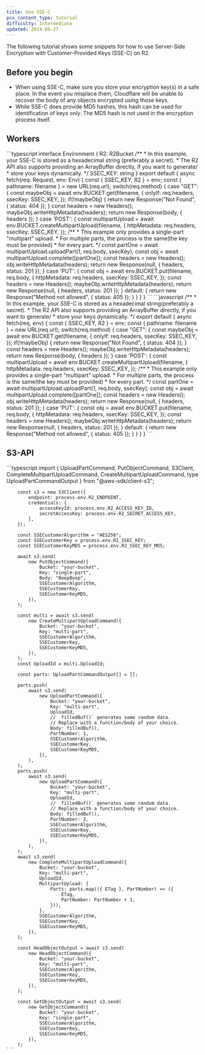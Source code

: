 ```yaml
---
title: Use SSE-C
pcx_content_type: tutorial
difficulty: Intermediate
updated: 2024-09-27
---
```



The following tutorial shows some snippets for how to use Server-Side Encryption with Customer-Provided Keys (SSE-C) on R2.

## Before you begin

- When using SSE-C, make sure you store your encryption key(s) in a safe place. In the event you misplace them, Cloudflare will be unable to recover the body of any objects encrypted using those keys.
- While SSE-C does provide MD5 hashes, this hash can be used for identification of keys only. The MD5 hash is not used in the encryption process itself.

## Workers

<Tabs>
	<TabItem label="TypeScript" icon="seti:typescript">
		```typescript
		interface Environment {
			R2: R2Bucket
			/**
			 * In this example, your SSE-C is stored as a hexadecimal string (preferably a secret).
			 * The R2 API also supports providing an ArrayBuffer directly, if you want to generate/
			 * store your keys dynamically.
			*/
			SSEC_KEY: string
		}
		export default {
			async fetch(req: Request, env: Env) {
				const { SSEC_KEY, R2 } = env;
				const { pathname: filename } = new URL(req.url);
				switch(req.method) {
					case "GET": {
						const maybeObj = await env.BUCKET.get(filename, {
							onlyIf: req.headers,
							ssecKey: SSEC_KEY,
						});
						if(!maybeObj) {
							return new Response("Not Found", {
								status: 404
							});
						}
						const headers = new Headers();
						maybeObj.writeHttpMetadata(headers);
						return new Response(body, {
							headers
						});
					}
					case 'POST': {
						const multipartUpload = await env.BUCKET.createMultipartUpload(filename, {
							httpMetadata: req.headers,
							ssecKey: SSEC_KEY,
						});
						/**
						 * This example only provides a single-part "multipart" upload.
						 * For multiple parts, the process is the same(the key must be provided)
						 * for every part.
						*/
						const partOne = await multipartUpload.uploadPart(1, req.body, ssecKey);
						const obj = await multipartUpload.complete([partOne]);
						const headers = new Headers();
						obj.writeHttpMetadata(headers);
						return new Response(null, {
							headers,
							status: 201
						});
					}
					case 'PUT': {
						const obj = await env.BUCKET.put(filename, req.body, {
							httpMetadata: req.headers,
							ssecKey: SSEC_KEY,
						});
						const headers = new Headers();
						maybeObj.writeHttpMetadata(headers);
						return new Response(null, {
							headers,
							status: 201
						});
					}
					default: {
						return new Response("Method not allowed", {
							status: 405
						});
					}
				}
			}
		}
		```
	</TabItem>
	<TabItem label="JavaScript" icon="seti:javascript">
		```javascript
		/**
			 * In this example, your SSE-C is stored as a hexadecimal string(preferably a secret).
			 * The R2 API also supports providing an ArrayBuffer directly, if you want to generate/
			 * store your keys dynamically.
		*/
		export default {
			async fetch(req, env) {
				const { SSEC_KEY, R2 } = env;
				const { pathname: filename } = new URL(req.url);
				switch(req.method) {
					case "GET": {
						const maybeObj = await env.BUCKET.get(filename, {
							onlyIf: req.headers,
							ssecKey: SSEC_KEY,
						});
						if(!maybeObj) {
							return new Response("Not Found", {
								status: 404
							});
						}
						const headers = new Headers();
						maybeObj.writeHttpMetadata(headers);
						return new Response(body, {
							headers
						});
					}
					case 'POST': {
						const multipartUpload = await env.BUCKET.createMultipartUpload(filename, {
							httpMetadata: req.headers,
							ssecKey: SSEC_KEY,
						});
						/**
						 * This example only provides a single-part "multipart" upload.
						 * For multiple parts, the process is the same(the key must be provided)
						 * for every part.
						*/
						const partOne = await multipartUpload.uploadPart(1, req.body, ssecKey);
						const obj = await multipartUpload.complete([partOne]);
						const headers = new Headers();
						obj.writeHttpMetadata(headers);
						return new Response(null, {
							headers,
							status: 201
						});
					}
					case 'PUT': {
						const obj = await env.BUCKET.put(filename, req.body, {
							httpMetadata: req.headers,
							ssecKey: SSEC_KEY,
						});
						const headers = new Headers();
						maybeObj.writeHttpMetadata(headers);
						return new Response(null, {
							headers,
							status: 201
						});
					}
					default: {
						return new Response("Method not allowed", {
							status: 405
						});
					}
				}
			}
		}
		```
	</TabItem>
</Tabs>

## S3-API

<Tabs>
	<TabItem label="@aws-sdk/client-s3" icon="seti:typescript">
		```typescript
		import {
			UploadPartCommand,
			PutObjectCommand, S3Client,
			CompleteMultipartUploadCommand,
			CreateMultipartUploadCommand,
			type UploadPartCommandOutput
		} from "@aws-sdk/client-s3";

    	const s3 = new S3Client({
    		endpoint: process.env.R2_ENDPOINT,
    		credentials: {
    			accessKeyId: process.env.R2_ACCESS_KEY_ID,
    			secretAccessKey: process.env.R2_SECRET_ACCESS_KEY,
    		},
    	});

    	const SSECustomerAlgorithm = "AES256";
    	const SSECustomerKey = process.env.R2_SSEC_KEY;
    	const SSECustomerKeyMD5 = process.env.R2_SSEC_KEY_MD5;

    	await s3.send(
    		new PutObjectCommand({
    			Bucket: "your-bucket",
    			Key: "single-part",
    			Body: "BeepBoop",
    			SSECustomerAlgorithm,
    			SSECustomerKey,
    			SSECustomerKeyMD5,
    		}),
    	);

    	const multi = await s3.send(
    		new CreateMultipartUploadCommand({
    			Bucket: "your-bucket",
    			Key: "multi-part",
    			SSECustomerAlgorithm,
    			SSECustomerKey,
    			SSECustomerKeyMD5,
    		}),
    	);
    	const UploadId = multi.UploadId;

    	const parts: UploadPartCommandOutput[] = [];

    	parts.push(
    		await s3.send(
    			new UploadPartCommand({
    				Bucket: "your-bucket",
    				Key: "multi-part",
    				UploadId,
    				// 	filledBuf()` generates some random data.
    				// Replace with a function/body of your choice.
    				Body: filledBuf(),
    				PartNumber: 1,
    				SSECustomerAlgorithm,
    				SSECustomerKey,
    				SSECustomerKeyMD5,
    			}),
    		),
    	);
    	parts.push(
    		await s3.send(
    			new UploadPartCommand({
    				Bucket: "your-bucket",
    				Key: "multi-part",
    				UploadId,
    				// 	filledBuf()` generates some random data.
    				// Replace with a function/body of your choice.
    				Body: filledBuf(),
    				PartNumber: 2,
    				SSECustomerAlgorithm,
    				SSECustomerKey,
    				SSECustomerKeyMD5,
    			}),
    		),
    	);
    	await s3.send(
    		new CompleteMultipartUploadCommand({
    			Bucket: "your-bucket",
    			Key: "multi-part",
    			UploadId,
    			MultipartUpload: {
    				Parts: parts.map(({ ETag }, PartNumber) => ({
    					ETag,
    					PartNumber: PartNumber + 1,
    				})),
    			},
    			SSECustomerAlgorithm,
    			SSECustomerKey,
    			SSECustomerKeyMD5,
    		}),
    	);

    	const HeadObjectOutput = await s3.send(
    		new HeadObjectCommand({
    			Bucket: "your-bucket",
    			Key: "multi-part",
    			SSECustomerAlgorithm,
    			SSECustomerKey,
    			SSECustomerKeyMD5,
    		}),
    	);

    	const GetObjectOutput = await s3.send(
    		new GetObjectCommand({
    			Bucket: "your-bucket",
    			Key: "single-part",
    			SSECustomerAlgorithm,
    			SSECustomerKey,
    			SSECustomerKeyMD5,
    		}),
    	);
    ```

  </TabItem>

</Tabs>
